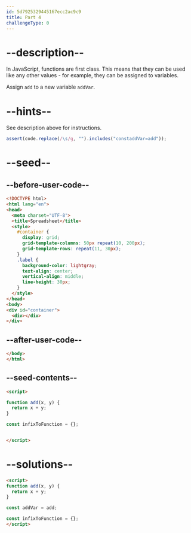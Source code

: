 ```yaml
---
id: 5d7925329445167ecc2ac9c9
title: Part 4
challengeType: 0
---
```


# --description--

In JavaScript, functions are first class. This means that they can be used like any other values - for example, they can be assigned to variables.

Assign `add` to a new variable `addVar`.

# --hints--

See description above for instructions.

```js
assert(code.replace(/\s/g, "").includes("constaddVar=add"));
```

# --seed--

## --before-user-code--

```html
<!DOCTYPE html>
<html lang="en">
<head>
  <meta charset="UTF-8">
  <title>Spreadsheet</title>
  <style>
    #container {
      display: grid;
      grid-template-columns: 50px repeat(10, 200px);
      grid-template-rows: repeat(11, 30px);
    }
    .label {
      background-color: lightgray;
      text-align: center;
      vertical-align: middle;
      line-height: 30px;
    }
  </style>
</head>
<body>
<div id="container">
  <div></div>
</div>
```

## --after-user-code--

```html
</body>
</html>
```

## --seed-contents--

```html
<script>

function add(x, y) {
  return x + y;
}

const infixToFunction = {};


</script>
```

# --solutions--

```html
<script>
function add(x, y) {
  return x + y;
}

const addVar = add;

const infixToFunction = {};
</script>
```
